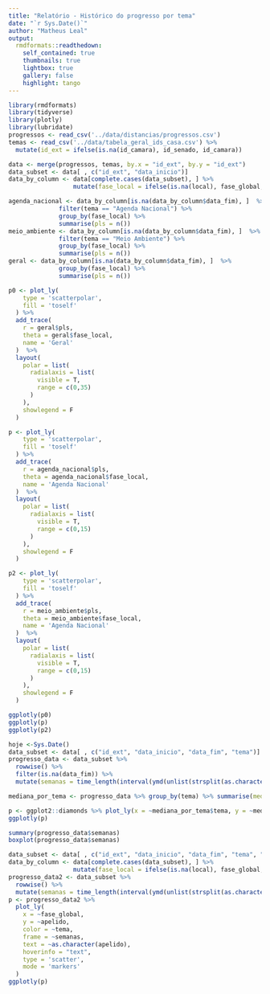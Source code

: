 ```yaml
---
title: "Relatório - Histórico do progresso por tema"
date: "`r Sys.Date()`"
author: "Matheus Leal"
output:  
  rmdformats::readthedown:
    self_contained: true
    thumbnails: true
    lightbox: true
    gallery: false
    highlight: tango
---
```


```r
library(rmdformats)
library(tidyverse)
library(plotly)
library(lubridate)
progressos <- read_csv('../data/distancias/progressos.csv')
temas <- read_csv('../data/tabela_geral_ids_casa.csv') %>% 
  mutate(id_ext = ifelse(is.na(id_camara), id_senado, id_camara))
```

```r


data <- merge(progressos, temas, by.x = "id_ext", by.y = "id_ext")
data_subset <- data[ , c("id_ext", "data_inicio")]  
data_by_column <- data[complete.cases(data_subset), ] %>% 
                  mutate(fase_local = ifelse(is.na(local), fase_global, paste(fase_global, local, sep=" - ")))

agenda_nacional <- data_by_column[is.na(data_by_column$data_fim), ]  %>% 
              filter(tema == "Agenda Nacional") %>% 
              group_by(fase_local) %>% 
              summarise(pls = n())
meio_ambiente <- data_by_column[is.na(data_by_column$data_fim), ]  %>% 
              filter(tema == "Meio Ambiente") %>% 
              group_by(fase_local) %>% 
              summarise(pls = n())
geral <- data_by_column[is.na(data_by_column$data_fim), ]  %>% 
              group_by(fase_local) %>% 
              summarise(pls = n())
```


```r
p0 <- plot_ly(
    type = 'scatterpolar',
    fill = 'toself'
  ) %>%
  add_trace(
    r = geral$pls,
    theta = geral$fase_local,
    name = 'Geral'
  )  %>% 
  layout(
    polar = list(
      radialaxis = list(
        visible = T,
        range = c(0,35)
      )
    ),
    showlegend = F
  )

p <- plot_ly(
    type = 'scatterpolar',
    fill = 'toself'
  ) %>%
  add_trace(
    r = agenda_nacional$pls,
    theta = agenda_nacional$fase_local,
    name = 'Agenda Nacional'
  )  %>% 
  layout(
    polar = list(
      radialaxis = list(
        visible = T,
        range = c(0,15)
      )
    ),
    showlegend = F
  )

p2 <- plot_ly(
    type = 'scatterpolar',
    fill = 'toself'
  ) %>%
  add_trace(
    r = meio_ambiente$pls,
    theta = meio_ambiente$fase_local,
    name = 'Agenda Nacional'
  )  %>% 
  layout(
    polar = list(
      radialaxis = list(
        visible = T,
        range = c(0,15)
      )
    ),
    showlegend = F
  )

ggplotly(p0)
ggplotly(p)
ggplotly(p2)

```

```r
hoje <-Sys.Date()
data_subset <- data[ , c("id_ext", "data_inicio", "data_fim", "tema")] 
progresso_data <- data_subset %>% 
  rowwise() %>% 
  filter(is.na(data_fim)) %>% 
  mutate(semanas = time_length(interval(ymd(unlist(strsplit(as.character(data_inicio), " "))[1]), ymd(hoje)), "week")) %>%          filter(!is.na(data_inicio))

mediana_por_tema <- progresso_data %>% group_by(tema) %>% summarise(mediana = median(semanas))

p <- ggplot2::diamonds %>% plot_ly(x = ~mediana_por_tema$tema, y = ~mediana_por_tema$mediana)
ggplotly(p)
```
```r
summary(progresso_data$semanas)
boxplot(progresso_data$semanas)
```
```r
data_subset <- data[ , c("id_ext", "data_inicio", "data_fim", "tema", "fase_global", "apelido")]
data_by_column <- data[complete.cases(data_subset), ] %>% 
                  mutate(fase_local = ifelse(is.na(local), fase_global, paste(fase_global, local, sep=" - ")))
progresso_data2 <- data_subset %>% 
  rowwise() %>% 
  mutate(semanas = time_length(interval(ymd(unlist(strsplit(as.character(data_inicio), " "))[1]), ymd(hoje)), "week")) %>%          filter(!is.na(data_inicio))
p <- progresso_data2 %>%
  plot_ly(
    x = ~fase_global, 
    y = ~apelido, 
    color = ~tema, 
    frame = ~semanas, 
    text = ~as.character(apelido), 
    hoverinfo = "text",
    type = 'scatter',
    mode = 'markers'
  )
ggplotly(p)
```

